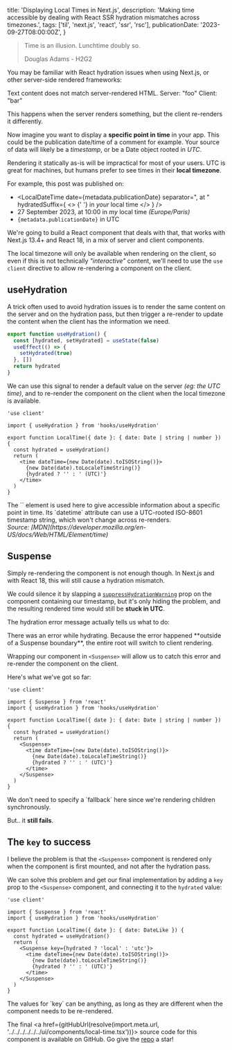   title: 'Displaying Local Times in Next.js',
  description:
    'Making time accessible by dealing with React SSR hydration mismatches across timezones.',
  tags: ['til', 'next.js', 'react', 'ssr', 'rsc'],
  publicationDate: '2023-09-27T08:00:00Z',
}

> Time is an illusion. Lunchtime doubly so.
>
> <figcaption>Douglas Adams - H2G2</figcaption>

You may be familiar with React hydration issues when using Next.js, or other
server-side rendered frameworks:

<Note status="error" title="Uncaught Error">

Text content does not match server-rendered HTML. Server: "foo" Client: "bar"

</Note>

This happens when the server renders something, but the client re-renders it
differently.

Now imagine you want to display a **specific point in time** in your app. This could
be the publication date/time of a comment for example. Your source of data
will likely be a _timestamp_, or be a Date object rooted in _UTC_.


Rendering it statically as-is will be impractical for most of your users.
UTC is great for machines, but humans prefer to see times in their **local timezone**.

For example, this post was published on:

- <LocalDateTime
    date={metadata.publicationDate}
    separator=", at "
    hydratedSuffix={
      <>
        {' '}
        in <em>your</em> local time
      </>
    }
  />
- 27 September 2023, at 10:00 in _my_ local time _(Europe/Paris)_
- <code>{metadata.publicationDate}</code> in UTC

We're going to build a React component that deals with that, that works with
Next.js 13.4+ and React 18, in a mix of server and client components.

The local timezone will only be available when rendering on the client, so even if
this is not technically _"interactive"_ content, we'll need to use the
`use client` directive to allow re-rendering a component on the client.

## useHydration

A trick often used to avoid hydration issues is to render the same content on
the server and on the hydration pass, but then trigger a re-render to
update the content when the client has the information we need.

```ts title="hooks/useHydration.ts"
export function useHydration() {
  const [hydrated, setHydrated] = useState(false)
  useEffect(() => {
    setHydrated(true)
  }, [])
  return hydrated
}
```

We can use this signal to render a default value on the server _(eg: the UTC time)_,
and to re-render the component on the client when the local timezone is available.

```tsx title="Initial approach (🚧 does not work yet 🚧)" /hydrated/
'use client'

import { useHydration } from 'hooks/useHydration'

export function LocalTime({ date }: { date: Date | string | number }) {
  const hydrated = useHydration()
  return (
    <time dateTime={new Date(date).toISOString()}>
      {new Date(date).toLocaleTimeString()}
      {hydrated ? '' : ' (UTC)'}
    </time>
  )
}
```

<Note status="info" title="Accessibility note">
  The `<time>` element is used here to give accessible information about a specific
  point in time. Its `datetime` attribute can use a UTC-rooted ISO-8601
  timestamp string, which won't change across re-renders.<br/><cite className="text-sm text-gray-600 dark:text-gray-400">Source: [MDN](https://developer.mozilla.org/en-US/docs/Web/HTML/Element/time)</cite>
</Note>

## Suspense

Simply re-rendering the component is not enough though. In Next.js and with React 18,
this will still cause a hydration mismatch.

We could silence it by slapping a [`suppressHydrationWarning`](https://nextjs.org/docs/messages/react-hydration-error#solution-3-using-suppresshydrationwarning)
prop on the component containing our timestamp, but it's only hiding the problem,
and the resulting rendered time would still be **stuck in UTC**.

The hydration error message actually tells us what to do:

<Note status="error" title="Uncaught Error">
  There was an error while hydrating. Because the error happened **outside of a
  Suspense boundary**, the entire root will switch to client rendering.
</Note>

Wrapping our component in `<Suspense>` will allow us to catch this error
and re-render the component on the client.

Here's what we've got so far:

```tsx title="local-time.tsx" /Suspense/
'use client'

import { Suspense } from 'react'
import { useHydration } from 'hooks/useHydration'

export function LocalTime({ date }: { date: Date | string | number }) {
  const hydrated = useHydration()
  return (
    <Suspense>
      <time dateTime={new Date(date).toISOString()}>
        {new Date(date).toLocaleTimeString()}
        {hydrated ? '' : ' (UTC)'}
      </time>
    </Suspense>
  )
}
```

<Note>
  We don't need to specify a `fallback` here since we're rendering children
  synchronously.
</Note>

But.. it **still fails**.

## The `key` to success

I believe the problem is that the `<Suspense>` component is rendered only when
the component is first mounted, and not after the hydration pass.

We can solve this problem and get our final implementation by adding a `key` prop to
the `<Suspense>` component, and connecting it to the `hydrated` value:

```tsx title="local-time.tsx" /key={hydrated ? 'local' : 'utc'}/
'use client'

import { Suspense } from 'react'
import { useHydration } from 'hooks/useHydration'

export function LocalTime({ date }: { date: DateLike }) {
  const hydrated = useHydration()
  return (
    <Suspense key={hydrated ? 'local' : 'utc'}>
      <time dateTime={new Date(date).toISOString()}>
        {new Date(date).toLocaleTimeString()}
        {hydrated ? '' : ' (UTC)'}
      </time>
    </Suspense>
  )
}
```

<Note>
  The values for `key` can be anything, as long as they are different when the
  component needs to be re-rendered.
</Note>


The final <a href={gitHubUrl(resolve(import.meta.url, '../../../../../../ui/components/local-time.tsx'))}> source code for this component</a>
is available on GitHub. Go give the [repo](https://github.com/franky47/francoisbest.com) a star!
